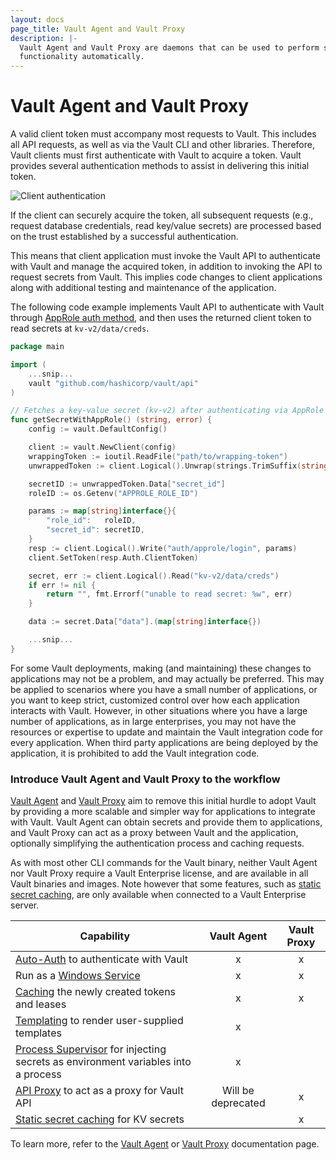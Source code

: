 ```yaml
---
layout: docs
page_title: Vault Agent and Vault Proxy
description: |-
  Vault Agent and Vault Proxy are daemons that can be used to perform some Vault
  functionality automatically.
---
```


# Vault Agent and Vault Proxy

A valid client token must accompany most requests to Vault. This
includes all API requests, as well as via the Vault CLI and other libraries.
Therefore, Vault clients must first authenticate with Vault to acquire a token.
Vault provides several authentication methods to assist in
delivering this initial token.

![Client authentication](/img/diagram-vault-agent.png)

If the client can securely acquire the token, all subsequent requests (e.g., request
database credentials, read key/value secrets) are processed based on the
trust established by a successful authentication.

This means that client application must invoke the Vault API to authenticate
with Vault and manage the acquired token, in addition to invoking the API to
request secrets from Vault. This implies code changes to client applications
along with additional testing and maintenance of the application.

The following code example implements Vault API to authenticate with Vault
through [AppRole auth method](/vault/docs/auth/approle#code-example), and then uses
the returned client token to read secrets at `kv-v2/data/creds`.

```go
package main

import (
    ...snip...
    vault "github.com/hashicorp/vault/api"
)

// Fetches a key-value secret (kv-v2) after authenticating via AppRole
func getSecretWithAppRole() (string, error) {
    config := vault.DefaultConfig()

    client := vault.NewClient(config)
    wrappingToken := ioutil.ReadFile("path/to/wrapping-token")
    unwrappedToken := client.Logical().Unwrap(strings.TrimSuffix(string(wrappingToken), "\n"))

    secretID := unwrappedToken.Data["secret_id"]
    roleID := os.Getenv("APPROLE_ROLE_ID")

    params := map[string]interface{}{
        "role_id":   roleID,
        "secret_id": secretID,
    }
    resp := client.Logical().Write("auth/approle/login", params)
    client.SetToken(resp.Auth.ClientToken)

    secret, err := client.Logical().Read("kv-v2/data/creds")
    if err != nil {
        return "", fmt.Errorf("unable to read secret: %w", err)
    }

    data := secret.Data["data"].(map[string]interface{})

    ...snip...
}
```

For some Vault deployments, making (and maintaining) these changes to
applications may not be a problem, and may actually be preferred. This may be
applied to scenarios where you have a small number of applications, or you want
to keep strict, customized control over how each application interacts with
Vault. However, in other situations where you have a large number of
applications, as in large enterprises, you may not have the resources or expertise
to update and maintain the Vault integration code for every application. When
third party applications are being deployed by the application, it is prohibited
to add the Vault integration code.

### Introduce Vault Agent and Vault Proxy to the workflow

[Vault Agent][vaultagent] and [Vault Proxy][vaultproxy] aim to remove this initial hurdle to adopt Vault by providing a
more scalable and simpler way for applications to integrate with Vault. Vault Agent can
obtain secrets and provide them to applications, and Vault Proxy can act as
a proxy between Vault and the application, optionally simplifying the authentication process
and caching requests.

As with most other CLI commands for the Vault binary, neither Vault Agent nor Vault Proxy
require a Vault Enterprise license, and are available in all Vault binaries and images. Note
however that some features, such as [static secret caching][static-secret-caching], are only
available when connected to a Vault Enterprise server.

| Capability                                                                               |    Vault Agent     | Vault Proxy |
|------------------------------------------------------------------------------------------|:------------------:|:-----------:|
| [Auto-Auth][autoauth] to authenticate with Vault                                         |         x          |      x      |
| Run as a [Windows Service][winsvc]                                                       |         x          |      x      |
| [Caching][caching] the newly created tokens and leases                                   |         x          |      x      |
| [Templating][template] to render user-supplied templates                                 |         x          |             |
| [Process Supervisor][exec] for injecting secrets as environment variables into a process |         x          |             |
| [API Proxy][apiproxy] to act as a proxy for Vault API                                    | Will be deprecated |      x      |
| [Static secret caching][static-secret-caching] for KV secrets                            |                    |      x      |

To learn more, refer to the [Vault Agent][vaultagent] or [Vault
Proxy][vaultproxy] documentation page.


[autoauth]: /vault/docs/agent-and-proxy/autoauth
[caching]: /vault/docs/agent-and-proxy/proxy/caching
[static-secret-caching]: /vault/docs/agent-and-proxy/proxy/caching/static-secret-caching
[apiproxy]: /vault/docs/agent-and-proxy/proxy/apiproxy
[template]: /vault/docs/agent-and-proxy/agent/template
[exec]: /vault/docs/agent-and-proxy/agent/process-supervisor
[template-config]: /vault/docs/agent-and-proxy/agent/template#template-configurations
[vaultagent]: /vault/docs/agent-and-proxy/agent
[vaultproxy]: /vault/docs/agent-and-proxy/proxy
[winsvc]: /vault/docs/agent-and-proxy/agent/winsvc
